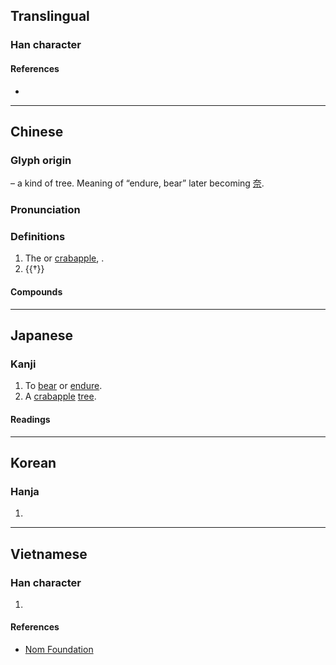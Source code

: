 {{also|奈}}
{{character info/new}}
==Translingual==

===Han character===
{{Han char|rn=75|rad=木|as=05|sn=9|four=40901|canj=DMMF,XDMMF|ids=⿱木示}}

====References====
* {{Han ref|kx=0520.230|dkj=14659|dj=0908.180|hdz=21176.090|uh=67F0|ud=26608|bh=CF55|bd=53077}}

----

==Chinese==
{{zh-forms}}

===Glyph origin===
{{Han etym}}
{{Han compound|木|t1=tree|示}} – a kind of tree. Meaning of “endure, bear” later becoming [[奈]].

===Pronunciation===
{{zh-pron
|m=nài
|c=noi6
|mn=nāi
|mn-t=nai6
|mc=y
|oc=y
|ma=
|cat=pn,v
}}

===Definitions===
{{zh-hanzi}}

# The {{vern|Chinese apple}} or [[crabapple]], {{taxlink|Malus asiatica|species|noshow=1}}.
# {{†}} {{zh-alt-form|奈|[[bear]], [[stand]], [[resist]]}}

====Compounds====
{{zh-der|柰何|柰苑}}

----

==Japanese==

===Kanji===
{{ja-kanji|grade=uc|rs=木05}}

# To [[bear]] or [[endure]].
# A [[crabapple]] [[tree]].

====Readings====
{{ja-readings
|on=[[な]] (na), [[だい]] (dai)
|kun=[[いかん]] (ikan), [[からなし]] (karanashi)
}}

----

==Korean==

===Hanja===
{{ko-hanja|hangeul=내|eumhun=|rv=nae|mr=nae|y=nay}}

# {{defn|lang=ko|sort=木05}}

----

==Vietnamese==

===Han character===
{{vi-readings|rs=木05|hanviet=nại}}

# {{defn|lang=vi|sort=木05}}

====References====
* [http://nomfoundation.org/common/nom_details.php?codepoint=67f0 Nom Foundation]